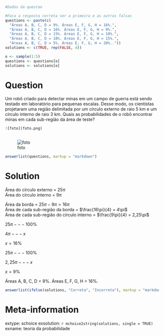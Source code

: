 ```r
#Dados da questao

#Faca a resposta correta ser a primeira e as outras falsas
questions <- paste(c(
  "Áreas A, B, C, D = 9%. Áreas E, F, G, H = 16%.", 
  "Áreas A, B, C, D = 16%. Áreas E, F, G, H = 9%.", 
  "Áreas A, B, C, D = 15%. Áreas E, F, G, H = 10%.", 
  "Áreas A, B, C, D = 10%. Áreas E, F, G, H = 15%.", 
  "Áreas A, B, C, D = 5%. Áreas E, F, G, H = 20%.."))
solutions <- c(TRUE, rep(FALSE, 4))

o <- sample(1:5)
questions <- questions[o]
solutions <- solutions[o]
```

Question
========
Um robô criado para detectar minas em um campo de guerra está sendo testado em laboratório para pequenas escalas. Desse modo, os cientistas projetaram uma região delimitada por um círculo externo de raio 5 km e um círculo interno de raio 3 km. Quais as probabilidades de o robô encontrar minas em cada sub-região da área de teste?

```r

![foto](foto.png)
               
``` 

![foto](foto.png)

```r
answerlist(questions, markup = "markdown")
```

Solution
========
Área do círculo externo = $25\pi$					
Área do círculo interno = $9\pi$					
					
Área da borda = $25\pi - 9\pi = 16\pi$			
Área de cada sub-região da borda = $\frac{16\pi}{4} = 4\pi$			
Área de cada sub-região do círculo interno = $\frac{9\pi}{4} = 2,25\pi$			

$25\pi --- 100\%$	

$4\pi --- x$

$x = 16\%$	 	

$25\pi --- 100\%$

$2,25\pi --- x$

$x = 9\%$
					
Áreas A, B, C, D = 9%. Áreas E, F, G, H = 16%.					


```r
answerlist(ifelse(solutions, "Correta", "Incorreta"), markup = "markdown")
```

Meta-information
================
extype: schoice
exsolution: `r mchoice2string(solutions, single = TRUE)`
exname: teoria da probabilidade